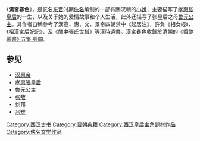 {{unreferenced|time=2013-05-01T04:58:36+00:00}}
{{wikisource|漢宮春色}}
《'''漢宮春色'''》，是託名[[东晋|东晋]]时期[[佚名|佚名]]编制的一部有關汉朝的[[小說|小說]]，主要描写了[[孝惠张皇后|孝惠张皇后]]的一生，以及关于她的爱情故事和个人生活，此外还描写了张皇后之母[[鲁元公主|鲁元公主]]。其作者自稱參考了漢高、惠、文、景帝四朝禁中《起居注》，許負《相女經》、《相漢宮后妃記》，及《關中張氏世譜》等漢時遺書。漢宮春色收錄於清朝的[[wikisource:zh:香艷叢書/20|《香艷叢書》·五集·卷四]]。

== 参见 ==
*[[汉惠帝|汉惠帝]]
*[[孝惠張皇后|孝惠張皇后]]
*[[魯元公主|魯元公主]]
*[[张敖|张敖]]
*[[刘邦|刘邦]]
*[[吕雉|吕雉]]

[[Category:西汉史书|Category:西汉史书]]
[[Category:晉朝典籍|Category:晉朝典籍]]
[[Category:西汉皇后主角题材作品|Category:西汉皇后主角题材作品]]
[[Category:佚名文学作品|Category:佚名文学作品]]